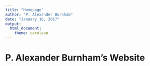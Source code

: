 ```yaml
---
title: "Homepage"
author: "P. Alexander Burnham"
date: "January 18, 2017"
output: 
  html_document: 
    theme: cerulean
---
```


# P. Alexander Burnham's Website